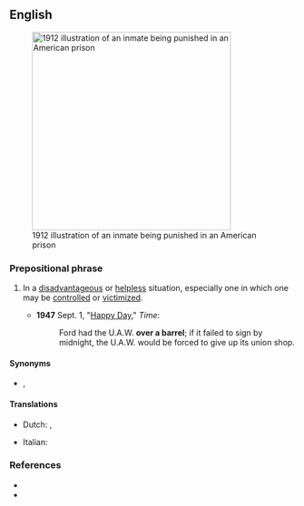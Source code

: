 ==English==
[[Image:Punishment of the Paddle, 1912.jpg‎|right|350px|thumb|1912 illustration of an inmate being punished in an American prison]]

===Prepositional phrase===
{{en-PP}}

# {{lb|en|idiomatic}} In a [[disadvantageous]] or [[helpless]] situation, especially one in which one may be [[control]]led or [[victimize]]d.
#* '''1947''' Sept. 1, "[http://www.time.com/time/magazine/article/0,9171,887580,00.html Happy Day]," ''Time'':
#*: Ford had the U.A.W. '''over a barrel'''; if it failed to sign by midnight, the U.A.W. would be forced to give up its union shop.

====Synonyms====
* {{l|en|up a tree}}, {{l|en|up the creek}}

====Translations====
{{trans-top|in a helpless situation}}
* Dutch: {{t+|nl|hopeloos}}, {{t|nl|in de knel}}
{{trans-mid}}
* Italian: {{t|it|spalle al muro}}
{{trans-bottom}}

===References===
* {{R:Dictionary.com}}
* {{R:Merriam Webster Online}}
